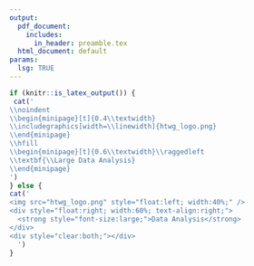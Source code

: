 ```yaml
---
output:
  pdf_document:
    includes:
      in_header: preamble.tex
  html_document: default
params:
  lsg: TRUE
---
```


```r
if (knitr::is_latex_output()) {
 cat('
\\noindent
\\begin{minipage}[t]{0.4\\textwidth}
\\includegraphics[width=\\linewidth]{htwg_logo.png}
\\end{minipage}
\\hfill
\\begin{minipage}[t]{0.6\\textwidth}\\raggedleft
\\textbf{\\Large Data Analysis}
\\end{minipage}
')
} else {
cat('
<img src="htwg_logo.png" style="float:left; width:40%;" />
<div style="float:right; width:60%; text-align:right;">
  <strong style="font-size:large;">Data Analysis</strong>
</div>
<div style="clear:both;"></div>
  ')
}
```





